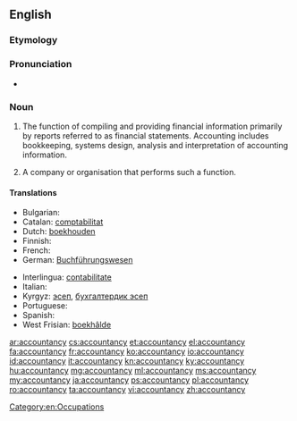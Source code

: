 ==English==

===Etymology===
{{suffix|account|ancy}}

===Pronunciation===
* {{a|US}} {{IPA|/ə.ˈkaʊnt.ən.si/|}}

===Noun===
{{wikipedia}}
{{en-noun|accountancies|-}}

# {{context|uncountable|British|NZ|accounting}} The function of compiling and providing financial information primarily by reports referred to as financial statements. Accounting includes bookkeeping, systems design, analysis and interpretation of accounting information.
# {{countable|accounting}} A company or organisation that performs such a function.

====Translations====
{{trans-top|the profession of accounting}}
* Bulgarian: {{t-|bg|счетоводство}}
* Catalan: [[comptabilitat]] {{f}}
* Dutch: [[boekhouden]] {{n}}
* Finnish: {{t+|fi|kirjanpito}}
* French: {{t+|fr|comptabilité|f}}
* German: [[Buchführungswesen]]
{{trans-mid}}
* Interlingua: [[contabilitate]]
* Italian: {{t+|it|contabilità|f}}
* Kyrgyz: [[эсеп]], [[бухгалтердик эсеп]]
* Portuguese: {{t+|pt|contabilidade|f}}
* Spanish: {{t+|es|contabilidad|f}}
* West Frisian: [[boekhâlde]] {{n}}
{{trans-bottom}}

[[Category:en:Occupations]]

[[ar:accountancy]]
[[cs:accountancy]]
[[et:accountancy]]
[[el:accountancy]]
[[fa:accountancy]]
[[fr:accountancy]]
[[ko:accountancy]]
[[io:accountancy]]
[[id:accountancy]]
[[it:accountancy]]
[[kn:accountancy]]
[[ky:accountancy]]
[[hu:accountancy]]
[[mg:accountancy]]
[[ml:accountancy]]
[[ms:accountancy]]
[[my:accountancy]]
[[ja:accountancy]]
[[ps:accountancy]]
[[pl:accountancy]]
[[ro:accountancy]]
[[ta:accountancy]]
[[vi:accountancy]]
[[zh:accountancy]]